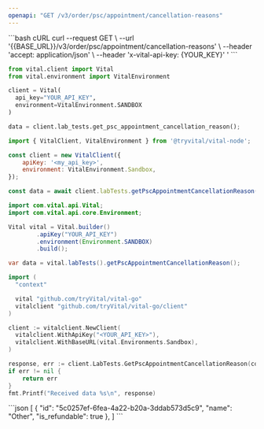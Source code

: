 ```yaml
---
openapi: "GET /v3/order/psc/appointment/cancellation-reasons"
---
```


<RequestExample>
```bash cURL
curl --request GET \
     --url '{{BASE_URL}}/v3/order/psc/appointment/cancellation-reasons' \
     --header 'accept: application/json' \
     --header 'x-vital-api-key: {YOUR_KEY}'
'
```

```python Python
from vital.client import Vital
from vital.environment import VitalEnvironment

client = Vital(
  api_key="YOUR_API_KEY",
  environment=VitalEnvironment.SANDBOX
)

data = client.lab_tests.get_psc_appointment_cancellation_reason();
```

```javascript Node
import { VitalClient, VitalEnvironment } from '@tryvital/vital-node';

const client = new VitalClient({
    apiKey: '<my_api_key>',
    environment: VitalEnvironment.Sandbox,
});

const data = await client.labTests.getPscAppointmentCancellationReason();
```


```java Java
import com.vital.api.Vital;
import com.vital.api.core.Environment;

Vital vital = Vital.builder()
        .apiKey("YOUR_API_KEY")
        .environment(Environment.SANDBOX)
        .build();

var data = vital.labTests().getPscAppointmentCancellationReason();
```

```go Go
import (
  "context"

  vital "github.com/tryVital/vital-go"
  vitalclient "github.com/tryVital/vital-go/client"
)

client := vitalclient.NewClient(
  vitalclient.WithApiKey("<YOUR_API_KEY>"),
  vitalclient.WithBaseURL(vital.Environments.Sandbox),
)

response, err := client.LabTests.GetPscAppointmentCancellationReason(context.TODO())
if err != nil {
    return err
}
fmt.Printf("Received data %s\n", response)
```

</RequestExample>

<ResponseExample>
```json
[
   {
      "id": "5c0257ef-6fea-4a22-b20a-3ddab573d5c9",
      "name": "Other",
      "is_refundable": true
   },
]
```
</ResponseExample>
